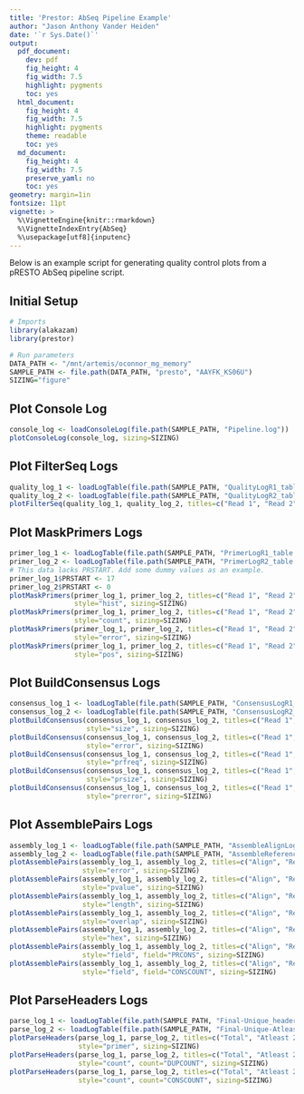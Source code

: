 ```yaml
---
title: 'Prestor: AbSeq Pipeline Example'
author: "Jason Anthony Vander Heiden"
date: '`r Sys.Date()`'
output:
  pdf_document:
    dev: pdf
    fig_height: 4
    fig_width: 7.5
    highlight: pygments
    toc: yes
  html_document:
    fig_height: 4
    fig_width: 7.5
    highlight: pygments
    theme: readable
    toc: yes
  md_document:
    fig_height: 4
    fig_width: 7.5
    preserve_yaml: no
    toc: yes
geometry: margin=1in
fontsize: 11pt
vignette: >
  %\VignetteEngine{knitr::rmarkdown}
  %\VignetteIndexEntry{AbSeq}
  %\usepackage[utf8]{inputenc}
---
```


Below is an example script for generating quality control plots from a pRESTO AbSeq pipeline script.

## Initial Setup

```R
# Imports
library(alakazam)
library(prestor)

# Run parameters
DATA_PATH <- "/mnt/artemis/oconnor_mg_memory"
SAMPLE_PATH <- file.path(DATA_PATH, "presto", "AAYFK_KS06U")
SIZING="figure"
```

## Plot Console Log

```R
console_log <- loadConsoleLog(file.path(SAMPLE_PATH, "Pipeline.log"))
plotConsoleLog(console_log, sizing=SIZING)
```

## Plot FilterSeq Logs

```R
quality_log_1 <- loadLogTable(file.path(SAMPLE_PATH, "QualityLogR1_table.tab"))
quality_log_2 <- loadLogTable(file.path(SAMPLE_PATH, "QualityLogR2_table.tab"))
plotFilterSeq(quality_log_1, quality_log_2, titles=c("Read 1", "Read 2"), sizing=SIZING)
```

## Plot MaskPrimers Logs

```R
primer_log_1 <- loadLogTable(file.path(SAMPLE_PATH, "PrimerLogR1_table.tab"))
primer_log_2 <- loadLogTable(file.path(SAMPLE_PATH, "PrimerLogR2_table.tab"))
# This data lacks PRSTART. Add some dummy values as an example.
primer_log_1$PRSTART <- 17
primer_log_2$PRSTART <- 0
plotMaskPrimers(primer_log_1, primer_log_2, titles=c("Read 1", "Read 2"), 
                style="hist", sizing=SIZING)
plotMaskPrimers(primer_log_1, primer_log_2, titles=c("Read 1", "Read 2"), 
                style="count", sizing=SIZING)
plotMaskPrimers(primer_log_1, primer_log_2, titles=c("Read 1", "Read 2"), 
                style="error", sizing=SIZING)
plotMaskPrimers(primer_log_1, primer_log_2, titles=c("Read 1", "Read 2"), 
                style="pos", sizing=SIZING)
```

## Plot BuildConsensus Logs

```R
consensus_log_1 <- loadLogTable(file.path(SAMPLE_PATH, "ConsensusLogR1_table.tab"))
consensus_log_2 <- loadLogTable(file.path(SAMPLE_PATH, "ConsensusLogR2_table.tab"))
plotBuildConsensus(consensus_log_1, consensus_log_2, titles=c("Read 1", "Read 2"), 
                   style="size", sizing=SIZING)
plotBuildConsensus(consensus_log_1, consensus_log_2, titles=c("Read 1", "Read 2"), 
                   style="error", sizing=SIZING)
plotBuildConsensus(consensus_log_1, consensus_log_2, titles=c("Read 1", "Read 2"), 
                   style="prfreq", sizing=SIZING)
plotBuildConsensus(consensus_log_1, consensus_log_2, titles=c("Read 1", "Read 2"), 
                   style="prsize", sizing=SIZING)
plotBuildConsensus(consensus_log_1, consensus_log_2, titles=c("Read 1", "Read 2"), 
                   style="prerror", sizing=SIZING)
```

## Plot AssemblePairs Logs

```R
assembly_log_1 <- loadLogTable(file.path(SAMPLE_PATH, "AssembleAlignLog_table.tab"))
assembly_log_2 <- loadLogTable(file.path(SAMPLE_PATH, "AssembleReferenceLog_table.tab"))
plotAssemblePairs(assembly_log_1, assembly_log_2, titles=c("Align", "Reference"), 
                  style="error", sizing=SIZING)
plotAssemblePairs(assembly_log_1, assembly_log_2, titles=c("Align", "Reference"), 
                  style="pvalue", sizing=SIZING)
plotAssemblePairs(assembly_log_1, assembly_log_2, titles=c("Align", "Reference"), 
                  style="length", sizing=SIZING)
plotAssemblePairs(assembly_log_1, assembly_log_2, titles=c("Align", "Reference"), 
                  style="overlap", sizing=SIZING)
plotAssemblePairs(assembly_log_1, assembly_log_2, titles=c("Align", "Reference"), 
                  style="hex", sizing=SIZING)
plotAssemblePairs(assembly_log_1, assembly_log_2, titles=c("Align", "Reference"), 
                  style="field", field="PRCONS", sizing=SIZING)
plotAssemblePairs(assembly_log_1, assembly_log_2, titles=c("Align", "Reference"), 
                  style="field", field="CONSCOUNT", sizing=SIZING)
```

## Plot ParseHeaders Logs

```R
parse_log_1 <- loadLogTable(file.path(SAMPLE_PATH, "Final-Unique_headers.tab"))
parse_log_2 <- loadLogTable(file.path(SAMPLE_PATH, "Final-Unique-Atleast2_headers.tab"))
plotParseHeaders(parse_log_1, parse_log_2, titles=c("Total", "Atleast 2 Reads"), 
                 style="primer", sizing=SIZING)
plotParseHeaders(parse_log_1, parse_log_2, titles=c("Total", "Atleast 2 Reads"), 
                 style="count", count="DUPCOUNT", sizing=SIZING) 
plotParseHeaders(parse_log_1, parse_log_2, titles=c("Total", "Atleast 2 Reads"), 
                 style="count", count="CONSCOUNT", sizing=SIZING) 
```
